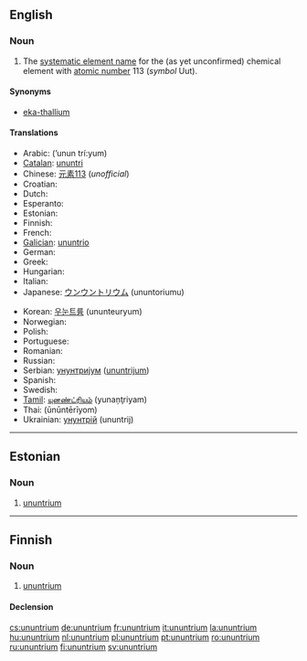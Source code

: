 ==English==
{{elements|Uut|ununbium|Uub|ununquadium|Uuq}}

===Noun===
{{en-noun|-}}
{{wikipedia}}

# {{element}} The [[systematic element name]] for the (as yet unconfirmed) chemical element with [[atomic number]] 113 (''symbol'' Uut).

====Synonyms====
* [[eka-thallium]]

====Translations====
{{trans-top|chemical element}}
* Arabic: {{Arab|[[أنون تريوم]]}} (’unun trí:yum) {{m}}
* [[Catalan]]: [[ununtri]] {{m}}
* Chinese: [[元素113]] (''unofficial'')
* Croatian: {{t-|hr|ununtrij|m}}
* Dutch: {{t+|nl|ununtrium|n}}
* Esperanto: {{t-|eo|ununtrio|xs=Esperanto}}
* Estonian: {{t-|et|ununtrium}}
* Finnish: {{t+|fi|ununtrium}}
* French: {{t+|fr|ununtrium|m}}
* [[Galician]]: [[ununtrio]] {{m}}
* German: {{t+|de|Ununtrium|n}}
* Greek: {{t|el|Ουνουντριος|n|tr=Ounountrios|sc=Grek}}
* Hungarian: {{t+|hu|ununtrium}}
* Italian: {{t-|it|ununtrio|m}}
* Japanese: [[ウンウントリウム]] (ununtoriumu)
{{trans-mid}}
* Korean: [[우눈트륨]] (ununteuryum)
* Norwegian: {{t-|no|ununtrium}}
* Polish: {{t+|pl|ununtrium|m}}
* Portuguese: {{t+|pt|ununtrio|m}}
* Romanian: {{t+|ro|ununtriu|n}}
* Russian: {{t-|ru|унунтрий|m|tr=unúntrij}}
* Serbian: [[унунтријум]] ([[ununtrijum]]) {{m}}
* Spanish: {{t+|es|ununtrio|m}}
* Swedish: {{t+|sv|ununtrium}}
* [[Tamil]]: [[யுனண்ட்ரியம்]] (yunaņţriyam)
* Thai: {{Thai|[[อูนอูนเทรียม]]}} (ūnūntērīyom)
* Ukrainian: [[унунтрій]] (ununtrij) {{m}}
{{trans-bottom}}

----

==Estonian==

===Noun===
{{infl|et|noun}}

# {{element|lang=et}} [[#English|ununtrium]]

----

==Finnish==
{{wikipedia|lang=fi}}

===Noun===
{{infl|fi|noun}}

# {{element|lang=fi}} [[#English|ununtrium]]

====Declension====
{{fi-decl-tuoli|ununtrium|np=1}}

[[cs:ununtrium]]
[[de:ununtrium]]
[[fr:ununtrium]]
[[it:ununtrium]]
[[la:ununtrium]]
[[hu:ununtrium]]
[[nl:ununtrium]]
[[pl:ununtrium]]
[[pt:ununtrium]]
[[ro:ununtrium]]
[[ru:ununtrium]]
[[fi:ununtrium]]
[[sv:ununtrium]]